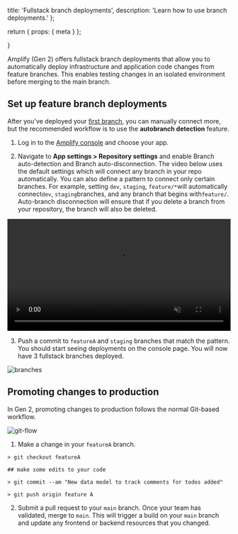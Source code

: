   title: 'Fullstack branch deployments',
  description: 'Learn how to use branch deployments.'
};

  return {
    props: {
      meta
    }
  };

}

Amplify (Gen 2) offers fullstack branch deployments that allow you to automatically deploy infrastructure and application code changes from feature branches. This enables testing changes in an isolated environment before merging to the main branch.

## Set up feature branch deployments

After you've deployed your [first branch](../../../start/getting-started/), you can manually connect more, but the recommended workflow is to use the **autobranch detection** feature.

1. Log in to the [Amplify console](https://console.aws.amazon.com/console/home?#amplify) and choose your app.

2. Navigate to **App settings > Repository settings** and enable Branch auto-detection and Branch auto-disconnection. The video below uses the default settings which will connect any branch in your repo automatically. You can also define a pattern to connect only certain branches. For example, setting `dev`, `staging`, `feature/*`will automatically connect`dev`, `staging`branches, and any branch that begins with`feature/`. Auto-branch disconnection will ensure that if you delete a branch from your repository, the branch will also be deleted.

<video autoPlay={true} muted={true} loop={true} width="100%">
  <source src="/images/gen2/fullstack-branching/autobranch.mp4" />
</video>

3. Push a commit to `featureA` and `staging` branches that match the pattern. You should start seeing deployments on the console page. You will now have 3 fullstack branches deployed.

![branches](/images/gen2/fullstack-branching/branches.png)

## Promoting changes to production

In Gen 2, promoting changes to production follows the normal Git-based workflow.

![git-flow](/images/gen2/fullstack-branching/gitflow.png)

1. Make a change in your `featureA` branch.

```terminal
> git checkout featureA

## make some edits to your code

> git commit --am "New data model to track comments for todos added"

> git push origin feature A
```

2. Submit a pull request to your `main` branch. Once your team has validated, merge to `main`. This will trigger a build on your `main` branch and update any frontend or backend resources that you changed.
